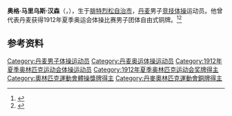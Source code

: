 {{NoteTA|G1=Sports}}
'''奥格·马里乌斯·汉森'''（{{lang-da|Aage Marius Hansen}}，{{bd|1890年|9月27日|1980年|5月5日}}），生于[[腓特烈松自治市|腓特烈松自治市]]，[[丹麦|丹麦]]男子[[竞技体操|竞技体操]]运动员。他曾代表丹麦获得1912年夏季奥运会体操比赛男子团体自由式铜牌。<ref>{{Cite web|title=Aage Marius HANSEN|url=https://www.olympic.org/aage-marius-hansen|accessdate=2021-03-29|work=International Olympic Committee}}</ref><ref>{{cite web|url=https://www.olympedia.org/athletes/29627|title=Marius Hansen|work=Olympedia|accessdate=2021-03-30|archive-date=2021-06-05|archive-url=https://web.archive.org/web/20210605085719/https://www.olympedia.org/athletes/29627|dead-url=no}}</ref>

== 参考资料 ==
{{reflist}}

{{Authority control}}
{{DEFAULTSORT:Marius, Aage}}
[[Category:丹麦男子体操运动员|Category:丹麦男子体操运动员]]
[[Category:丹麦奥运体操运动员|Category:丹麦奥运体操运动员]]
[[Category:1912年夏季奥林匹克运动会体操运动员|Category:1912年夏季奥林匹克运动会体操运动员]]
[[Category:1912年夏季奥林匹克运动会奖牌得主|Category:1912年夏季奥林匹克运动会奖牌得主]]
[[Category:奧林匹克運動會體操獎牌得主|Category:奧林匹克運動會體操獎牌得主]]
[[Category:丹麥奧林匹克運動會銅牌得主|Category:丹麥奧林匹克運動會銅牌得主]]